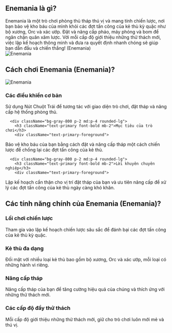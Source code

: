 ## Enemania là gì?
<div className="flex flex-col md:flex-row items-center gap-4 md:gap-8">
  <div className="w-full md:w-1/2 text-xl">
Enemania là một trò chơi phòng thủ tháp thú vị và mang tính chiến lược, nơi bạn bảo vệ kho báu của mình khỏi các đợt tấn công của kẻ thù kỳ quặc như bộ xương, Orc và xác ướp. Đặt và nâng cấp pháo, máy phóng và bom để ngăn chặn quân xâm lược. Với mỗi cấp độ giới thiệu những thử thách mới, việc lập kế hoạch thông minh và đưa ra quyết định nhanh chóng sẽ giúp bạn dẫn đầu và chiến thắng! (Enemania)
</div>
  <div className="w-full md:w-1/2 flex justify-center items-center">
<img 
      src="https://public-image.fafafa.ai/game-library/images/enemania_16x9-cover.avif" 
      alt="Enemania" 
      className="w-4/5 h-auto"
    />
</div>
</div>

## Cách chơi Enemania (Enemania)?
<div className="flex flex-col md:flex-row items-center gap-4 md:gap-8">
  <div className="w-full md:w-1/2">
<img 
      src="https://public-image.fafafa.ai/game-library/images/enemania_16x9-cover.avif" 
      alt="Enemania" 
      className="w-4/5 h-auto mx-auto"
    />
</div>
  <div className="w-full md:w-1/2">
    <div className="grid grid-cols-1 gap-2 md:gap-4 mt-0">
      <div className="bg-gray-800 p-2 md:p-4 rounded-lg">
        <h3 className="text-primary font-bold mb-2">Các điều khiển cơ bản</h3>
        <div className="text-primary-foreground">
Sử dụng Nút Chuột Trái để tương tác với giao diện trò chơi, đặt tháp và nâng cấp hệ thống phòng thủ.
</div>
      </div>

      <div className="bg-gray-800 p-2 md:p-4 rounded-lg">
        <h3 className="text-primary font-bold mb-2">Mục tiêu của trò chơi</h3>
        <div className="text-primary-foreground">
Bảo vệ kho báu của bạn bằng cách đặt và nâng cấp tháp một cách chiến lược để chống lại các đợt tấn công của kẻ thù.
</div>
      </div>

      <div className="bg-gray-800 p-2 md:p-4 rounded-lg">
        <h3 className="text-primary font-bold mb-2">Lời khuyên chuyên nghiệp</h3>
        <div className="text-primary-foreground">
Lập kế hoạch cẩn thận cho vị trí đặt tháp của bạn và ưu tiên nâng cấp để xử lý các đợt tấn công của kẻ thù ngày càng khó khăn.
</div>
      </div>
    </div>
  </div>
</div>

## Các tính năng chính của Enemania (Enemania)?
<div className="grid grid-cols-1 md:grid-cols-2 gap-2 md:gap-4">
  <div className="bg-gray-800 p-2 md:p-4 rounded-lg">
    <h3 className="text-primary font-bold mb-2">Lối chơi chiến lược</h3>
    <div className="text-primary-foreground">
Tham gia vào lập kế hoạch chiến lược sâu sắc để đánh bại các đợt tấn công của kẻ thù kỳ quặc.
</div>
  </div>

  <div className="bg-gray-800 p-2 md:p-4 rounded-lg">
    <h3 className="text-primary font-bold mb-2">Kẻ thù đa dạng</h3>
    <div className="text-primary-foreground">
Đối mặt với nhiều loại kẻ thù bao gồm bộ xương, Orc và xác ướp, mỗi loại có những hành vi riêng.
</div>
  </div>

  <div className="bg-gray-800 p-2 md:p-4 rounded-lg">
    <h3 className="text-primary font-bold mb-2">Nâng cấp tháp</h3>
    <div className="text-primary-foreground">
Nâng cấp tháp của bạn để tăng cường hiệu quả của chúng và thích ứng với những thử thách mới.
</div>
  </div>

  <div className="bg-gray-800 p-2 md:p-4 rounded-lg">
    <h3 className="text-primary font-bold mb-2">Các cấp độ đầy thử thách</h3>
    <div className="text-primary-foreground">
Mỗi cấp độ giới thiệu những thử thách mới, giữ cho trò chơi luôn mới mẻ và thú vị.
</div>
  </div>
</div>